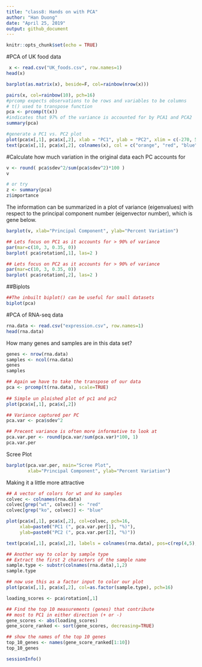 ```yaml
---
title: "class8: Hands on with PCA"
author: "Han Duong"
date: "April 25, 2019"
output: github_document
---
```


```r
knitr::opts_chunk$set(echo = TRUE)
```

#PCA of UK food data
```r
 x <- read.csv("UK_foods.csv", row.names=1)
head(x)

barplot(as.matrix(x), beside=F, col=rainbow(nrow(x)))

pairs(x, col=rainbow(10), pch=16)
#prcomp expects observations to be rows and variables to be columns
# t() used to transpose function
pca <- prcomp(t(x))
#indicates that 97% of the variance is accounted for by PCA1 and PCA2
summary(pca)

#generate a PC1 vs. PC2 plot
plot(pca$x[,1], pca$x[,2], xlab = "PC1", ylab = "PC2", xlim = c(-270, 500))
text(pca$x[,1], pca$x[,2], colnames(x), col = c("orange", "red", "blue", "green"))

```
#Calculate how much variation in the original data each PC accounts for

```r
v <- round( pca$sdev^2/sum(pca$sdev^2)*100 )
v

# or try
z <- summary(pca)
z$importance
```
The information can be summarized in a plot of variance (eigenvalues) with respect to the principal component number (eigenvector number), which is gene below.

```r
barplot(v, xlab="Principal Component", ylab="Percent Variation")
```
```r
## Lets focus on PC1 as it accounts for > 90% of variance 
par(mar=c(10, 3, 0.35, 0))
barplot( pca$rotation[,1], las=2 )
```

```r
## Lets focus on PC2 as it accounts for > 90% of variance 
par(mar=c(10, 3, 0.35, 0))
barplot( pca$rotation[,2], las=2 )
```


##Biplots

```r
##The inbuilt biplot() can be useful for small datasets
biplot(pca)
```

#PCA of RNA-seq data
```r
rna.data <- read.csv("expression.csv", row.names=1)
head(rna.data)
```
How many genes and samples are in this data set? 
```r
genes <- nrow(rna.data)
samples <- ncol(rna.data)
genes
samples
```

```r
## Again we have to take the transpose of our data 
pca <- prcomp(t(rna.data), scale=TRUE)
 
## Simple un ploished plot of pc1 and pc2
plot(pca$x[,1], pca$x[,2])
```

```r
## Variance captured per PC 
pca.var <- pca$sdev^2

## Precent variance is often more informative to look at 
pca.var.per <- round(pca.var/sum(pca.var)*100, 1)
pca.var.per
```
Scree Plot 
```r
barplot(pca.var.per, main="Scree Plot", 
        xlab="Principal Component", ylab="Percent Variation")
```
Making it a little more attractive
```r
## A vector of colors for wt and ko samples
colvec <- colnames(rna.data)
colvec[grep("wt", colvec)] <- "red"
colvec[grep("ko", colvec)] <- "blue"

plot(pca$x[,1], pca$x[,2], col=colvec, pch=16,
     xlab=paste0("PC1 (", pca.var.per[1], "%)"),
     ylab=paste0("PC2 (", pca.var.per[2], "%)"))

text(pca$x[,1], pca$x[,2], labels = colnames(rna.data), pos=c(rep(4,5), rep(2,5)))
```

```r
## Another way to color by sample type
## Extract the first 2 characters of the sample name
sample.type <- substr(colnames(rna.data),1,2)
sample.type
```


```r
## now use this as a factor input to color our plot
plot(pca$x[,1], pca$x[,2], col=as.factor(sample.type), pch=16)
```

```r
loading_scores <- pca$rotation[,1]

## Find the top 10 measurements (genes) that contribute
## most to PC1 in either direction (+ or -)
gene_scores <- abs(loading_scores) 
gene_score_ranked <- sort(gene_scores, decreasing=TRUE)

## show the names of the top 10 genes
top_10_genes <- names(gene_score_ranked[1:10])
top_10_genes 
```

```r
sessionInfo()
```

